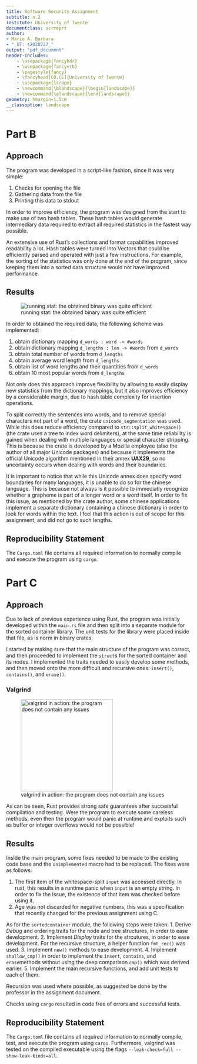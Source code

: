```yaml
---
title: Software Security Assignment
subtitle: n.2
institute: University of Twente
documentclass: scrreprt
author:
- Mario A. Barbara
- "_UT: s2028727_"
output: "pdf_document"
header-includes:
    - \usepackage{fancyhdr}
    - \usepackage{fancyvrb}
    - \pagestyle{fancy}
    - \fancyhead[CO,CE]{University of Twente}
    - \usepackage{lscape}
    - \newcommand{\blandscape}{\begin{landscape}}
    - \newcommand{\elandscape}{\end{landscape}}
geometry: hmargin=1.5cm
__classoption: landscape
---
```

# Part B
## Approach
The program was developed in a script-like fashion, since it was very simple:

1. Checks for opening the file
2. Gathering data from the file
3. Printing this data to stdout

In order to improve efficiency, the program was designed from the start to make use of two hash tables.
These hash tables would generate intermediary data required to extract all required statistics in the fastest way possible.

An extensive use of Rust's collections and format capabilities improved readability a lot. 
Hash tables were turned into Vectors that could be efficiently parsed and operated with just a few instructions.
For example, the sorting of the statistics was only done at the end of the program, since keeping them into a sorted
data structure would not have improved performance.

## Results
![running stat: the obtained binary was quite efficient](stat.png)

In order to obtained the required data, the following scheme was implemented:

1. obtain dictionary mapping `d_words : word -> #words`
2. obtain dictionary mapping `d_lengths : len -> #words` from `d_words`
3. obtain total number of words from `d_lengths`
4. obtain average word length from `d_lengths`
5. obtain list of word lengths and their quantities from `d_words`
6. obtain $10$ most popular words from `d_lengths`

Not only does this approach improve flexibility by allowing to easily display new statistics from the dictionary mappings,
but it also improves efficiency by a considerable margin, due to hash table complexity for insertion operations.

To split correctly the sentences into words, and to remove special characters not part of a word, the crate `unicode_segmentation` was used.
While this does reduce efficiency compared to `str::split_whitespace()` (the crate uses a tree to index word delimiters), at the same time reliability
is gained when dealing with multiple languages or special character stripping.
This is because the crate is developed by a Mozilla employee (also the author of all major Unicode packages) and because it implements the official Unicode algorithm mentioned in their annex **UAX29**, so no uncertainty occurs when dealing with words and their boundaries.

It is important to notice that while this Unicode annex does specify word boundaries for many languages, it is unable to do so for the chinese language. This is because not always is it possible to immediatly recognize whether a grapheme is part of a longer word or a word itself.
In order to fix this issue, as mentioned by the crate author, some chinese applications implement a separate dictionary containing a chinese dictionary in order to look for words within the text.
I feel that this action is out of scope for this assignment, and did not go to such lengths.

   
## Reproducibility Statement
The `Cargo.toml` file contains all required information to normally compile and execute the program using `cargo`.

# Part C
## Approach
Due to lack of previous experience using Rust, the program was initially developed within the `main.rs` file and then split into a separate module for the sorted container library. The unit tests for the library were placed inside that file, as is norm in binary crates.

I started by making sure that the main structure of the program was correct, and then proceeded to implement the `struct`s for the sorted container and its nodes. I implemented the traits needed to easily develop some methods, and then moved onto the more difficult and recursive ones: `insert()`, `contains()`, and `erase()`.

### Valgrind
![valgrind in action: the program does not contain any issues](valgrind.png){height=250}

As can be seen, Rust provides strong safe guarantees after successful compilation and testing.
Were the program to execute some careless methods, even then the program would panic at runtime and exploits such as buffer or integer overflows would not be possible!

## Results
Inside the main program, some fixes needed to be made to the existing code base and the `unimplemented` macro had to be replaced.
The fixes were as follows:

1. The first item of the whitespace-split `input` was accessed directly. In rust, this results in a runtime panic when `input` is an empty string. In order to fix the issue, the existence of that item was checked before using it.
2. Age was not discarded for negative numbers, this was a specification that recently changed for the previous assignment using C.

As for the `sortedcontainer` module, the following steps were taken:
1. Derive _Debug_ and ordering traits for the node and tree structures, in order to ease development.
2. Implement _Display_ traits for the strcutures, in order to ease development. For the recursive structure, a helper function `fmt_rec()` was used.
3. Implement `new()` methods to ease development.
4. Implement `shallow_cmp()` in order to implement the `insert`, `contains`, and `erase`methods without using the deep comparison `cmp()` which was derived earlier.
5. Implement the main recursive functions, and add unit tests to each of them.

Recursion was used where possible, as suggested be done by the professor in the assignment document.

Checks using `cargo` resulted in code free of errors and successful tests.

## Reproducibility Statement
The `Cargo.toml` file contains all required information to normally compile, test, and execute the program using `cargo`.
Furthermore, valgrind was tested on the compiled executable using the flags `--leak-check=full --show-leak-kinds=all`.

